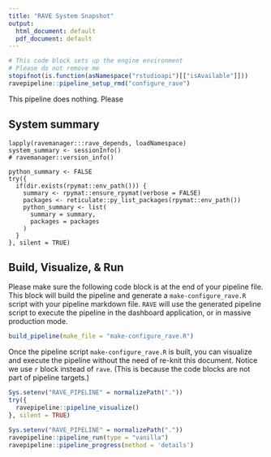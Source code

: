 ```yaml
---
title: "RAVE System Snapshot"
output:
  html_document: default
  pdf_document: default
---
```


```r
# This code block sets up the engine environment
# Please do not remove me
stopifnot(is.function(asNamespace("rstudioapi")[["isAvailable"]]))
ravepipeline::pipeline_setup_rmd("configure_rave")
```

This pipeline does nothing. Please

## System summary

```rave
lapply(ravemanager:::rave_depends, loadNamespace)
system_summary <- sessionInfo()
# ravemanager::version_info()
```


```rave
python_summary <- FALSE
try({
  if(dir.exists(rpymat::env_path())) {
    summary <- rpymat::ensure_rpymat(verbose = FALSE)
    packages <- reticulate::py_list_packages(rpymat::env_path())
    python_summary <- list(
      summary = summary,
      packages = packages
    )
  }
}, silent = TRUE)
```

## Build, Visualize, & Run

Please make sure the following code block is at the end of your pipeline file. This block will build the pipeline and generate a `make-configure_rave.R` script with your pipeline markdown file. `RAVE` will use the generated pipeline script to execute the pipeline in the dashboard application, or in massive production mode.

```r
build_pipeline(make_file = "make-configure_rave.R")
```


Once the pipeline script `make-configure_rave.R` is built, you can visualize and execute the pipeline without the need of re-knit this document. Notice we use `r` block instead of `rave`. (This is because the code blocks are not part of pipeline targets.)

```r
Sys.setenv("RAVE_PIPELINE" = normalizePath("."))
try({
  ravepipeline::pipeline_visualize()
}, silent = TRUE)
```


```r
Sys.setenv("RAVE_PIPELINE" = normalizePath("."))
ravepipeline::pipeline_run(type = "vanilla")
ravepipeline::pipeline_progress(method = 'details')
```






